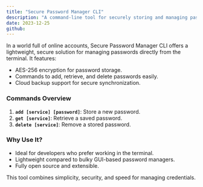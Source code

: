 ```yaml
---
title: "Secure Password Manager CLI"
description: "A command-line tool for securely storing and managing passwords, featuring encryption and integration with cloud storage."
date: 2023-12-25
github:
---
```


In a world full of online accounts, Secure Password Manager CLI offers a lightweight, secure solution for managing passwords directly from the terminal. It features:

- AES-256 encryption for password storage.
- Commands to add, retrieve, and delete passwords easily.
- Cloud backup support for secure synchronization.

### Commands Overview

1. **`add [service] [password]`**: Store a new password.
2. **`get [service]`**: Retrieve a saved password.
3. **`delete [service]`**: Remove a stored password.

### Why Use It?

- Ideal for developers who prefer working in the terminal.
- Lightweight compared to bulky GUI-based password managers.
- Fully open source and extensible.

This tool combines simplicity, security, and speed for managing credentials.
